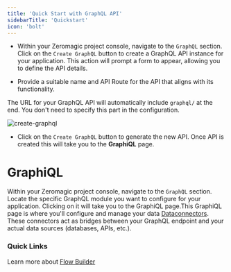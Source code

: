 ```yaml
--- 
title: 'Quick Start with GraphQL API'  
sidebarTitle: 'Quickstart'
icon: 'bolt'
---
```


- Within your Zeromagic project console, navigate to the `GraphQL` section. Click on the `Create GraphQL` button to create a GraphQL API instance for your application. This action will prompt a form to appear, allowing you to define the API details.

- Provide a suitable name and API Route for the API that aligns with its functionality. 

<Note>

The URL for your GraphQL API will automatically include `graphql/` at the end. You don't need to specify this part in the configuration.

</Note>

![create-graphql](/assets/images/create-graphql.png)

- Click on the `Create GraphQL` button to generate the new API. Once API is created this will take you to the **GraphiQL** page.

# GraphiQL
 
Within your Zeromagic project console, navigate to the `GraphQL` section. Locate the specific GraphQL module you want to configure for your application. Clicking on it will take you to the GraphiQL page.This GraphiQL page is where you'll configure and manage your data [Dataconnectors](/graphql/quickstart/). These connectors act as bridges between your GraphQL endpoint and your actual data sources (databases, APIs, etc.).

### Quick Links
Learn more about [Flow Builder](/restapi/flow-builder/overview) 